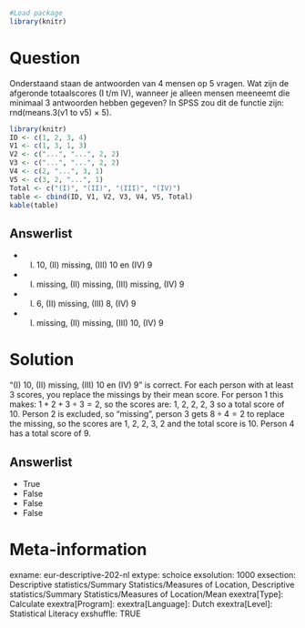 ```r
#Load package
library(knitr)
```


Question
========
Onderstaand staan de antwoorden van 4 mensen op 5 vragen. Wat zijn de afgeronde totaalscores (I t/m IV), wanneer je alleen mensen meeneemt die minimaal 3 antwoorden hebben gegeven? In SPSS zou dit de functie zijn: rnd(means.3(v1 to v5) $\times$ 5). 


```r
library(knitr)
ID <- c(1, 2, 3, 4)
V1 <- c(1, 3, 1, 3)
V2 <- c("...", "...", 2, 2)
V3 <- c("...", "...", 2, 2)
V4 <- c(2, "...", 3, 1)
V5 <- c(3, 2, "...", 1)
Total <- c("(I)", "(II)", "(III)", "(IV)")
table <- cbind(ID, V1, V2, V3, V4, V5, Total)
kable(table)
```

Answerlist
----------
* (I) 10, (II) missing, (III) 10 en (IV) 9
* (I) missing, (II) missing, (III) missing, (IV) 9
* (I) 6, (II) missing, (III) 8, (IV) 9
* (I) missing, (II) missing, (III) 10, (IV) 9


Solution
========
"(I) 10, (II) missing, (III) 10 en (IV) 9" is correct. For each person with at least 3 scores, you replace the missings by their mean score. For person 1 this makes: $1+2+3 \div 3 = 2$, so the scores are: 1, 2, 2, 2, 3 so a total score of 10. Person 2 is excluded, so “missing”, person 3 gets $8 \div 4 = 2$ to replace the missing, so the scores are 1, 2, 2, 3, 2 and the total score is 10. Person 4 has a total score of 9.

Answerlist
----------
* True
* False
* False
* False


Meta-information
================
exname: eur-descriptive-202-nl
extype: schoice
exsolution: 1000
exsection: Descriptive statistics/Summary Statistics/Measures of Location, Descriptive statistics/Summary Statistics/Measures of Location/Mean
exextra[Type]: Calculate
exextra[Program]: 
exextra[Language]: Dutch
exextra[Level]: Statistical Literacy
exshuffle: TRUE
